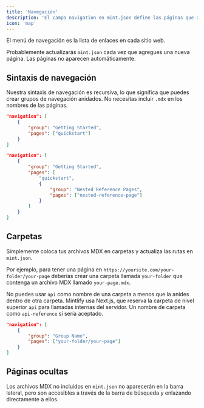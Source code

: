 ```yaml
---
title: 'Navegación'
description: 'El campo navigation en mint.json define las páginas que aparecen en el menú de navegación'
icon: 'map'
---
```


El menú de navegación es la lista de enlaces en cada sitio web.

Probablemente actualizarás `mint.json` cada vez que agregues una nueva página. Las páginas no aparecen automáticamente.

## Sintaxis de navegación

Nuestra sintaxis de navegación es recursiva, lo que significa que puedes crear grupos de navegación anidados. No necesitas incluir `.mdx` en los nombres de las páginas.

<CodeGroup>

```json Regular Navigation
"navigation": [
    {
        "group": "Getting Started",
        "pages": ["quickstart"]
    }
]
```

```json Nested Navigation
"navigation": [
    {
        "group": "Getting Started",
        "pages": [
            "quickstart",
            {
                "group": "Nested Reference Pages",
                "pages": ["nested-reference-page"]
            }
        ]
    }
]
```

</CodeGroup>

## Carpetas

Simplemente coloca tus archivos MDX en carpetas y actualiza las rutas en `mint.json`.

Por ejemplo, para tener una página en `https://yoursite.com/your-folder/your-page` deberías crear una carpeta llamada `your-folder` que contenga un archivo MDX llamado `your-page.mdx`.

<Warning>

No puedes usar `api` como nombre de una carpeta a menos que la anides dentro de otra carpeta. Mintlify usa Next.js, que reserva la carpeta de nivel superior `api` para llamadas internas del servidor. Un nombre de carpeta como `api-reference` sí sería aceptado.

</Warning>

```json Navigation With Folder
"navigation": [
    {
        "group": "Group Name",
        "pages": ["your-folder/your-page"]
    }
]
```

## Páginas ocultas

Los archivos MDX no incluidos en `mint.json` no aparecerán en la barra lateral, pero son accesibles a través de la barra de búsqueda y enlazando directamente a ellos.